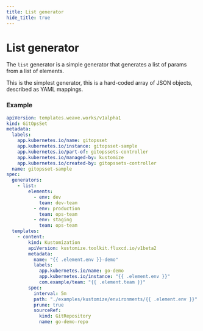 ```yaml
---
title: List generator
hide_title: true
---
```



# List generator <TierLabel tiers="enterprise" />

The `list` generator is a simple generator that generates a list of params from a list of elements.

This is the simplest generator, this is a hard-coded array of JSON objects, described as YAML mappings.

### Example

```yaml
apiVersion: templates.weave.works/v1alpha1
kind: GitOpsSet
metadata:
  labels:
    app.kubernetes.io/name: gitopsset
    app.kubernetes.io/instance: gitopsset-sample
    app.kubernetes.io/part-of: gitopssets-controller
    app.kubernetes.io/managed-by: kustomize
    app.kubernetes.io/created-by: gitopssets-controller
  name: gitopsset-sample
spec:
  generators:
    - list:
        elements:
          - env: dev
            team: dev-team
          - env: production
            team: ops-team
          - env: staging
            team: ops-team
  templates:
    - content:
        kind: Kustomization
        apiVersion: kustomize.toolkit.fluxcd.io/v1beta2
        metadata:
          name: "{{ .element.env }}-demo"
          labels:
            app.kubernetes.io/name: go-demo
            app.kubernetes.io/instance: "{{ .element.env }}"
            com.example/team: "{{ .element.team }}"
        spec:
          interval: 5m
          path: "./examples/kustomize/environments/{{ .element.env }}"
          prune: true
          sourceRef:
            kind: GitRepository
            name: go-demo-repo
```


<RBACWarning />
